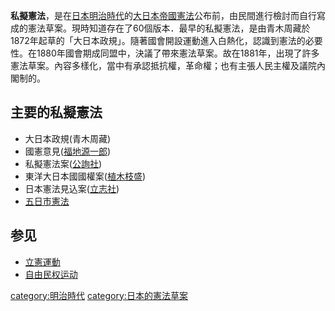 '''私擬憲法'''，是在[[日本|日本]][[明治時代|明治時代]]的[[大日本帝國憲法|大日本帝國憲法]]公布前，由民間進行檢討而自行寫成的憲法草案。現時知道存在了60個版本．最早的私擬憲法，是由青木周藏於1872年起草的「大日本政規」。隨著國會開設運動進入白熱化，認識到憲法的必要性。在1880年國會期成同盟中，決議了帶來憲法草案。故在1881年，出現了許多憲法草案。內容多樣化，當中有承認抵抗權，革命權；也有主張人民主權及議院內閣制的。

==主要的私擬憲法==

*大日本政規(青木周藏)
*國憲意見([[福地源一郎|福地源一郎]])
*私擬憲法案([[公詢社|公詢社]])
*東洋大日本國國權案([[植木枝盛|植木枝盛]])
*日本憲法見込案([[立志社|立志社]])
*[[五日市憲法|五日市憲法]]

==参见==
*[[立憲運動|立憲運動]]
*[[自由民权运动|自由民权运动]]

[[category:明治時代|category:明治時代]]
[[category:日本的憲法草案|category:日本的憲法草案]]